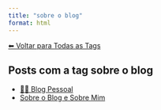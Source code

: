 ```yaml
---
title: "sobre o blog"
format: html
---
```


[⬅ Voltar para Todas as Tags](../tags.qmd)

## Posts com a tag **sobre o blog**

- [🧑‍💻 Blog Pessoal](/posts/pessoal/index.html)
- [Sobre o Blog e Sobre Mim](/posts/pessoal/sobre-o-blog.html)
